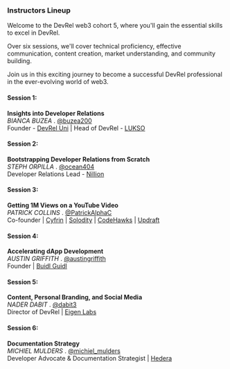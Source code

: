 ### Instructors Lineup 

Welcome to the DevRel web3 cohort 5, where you'll gain the essential skills to excel in DevRel. 

Over six sessions, we'll cover technical proficiency, effective communication, content creation, market understanding, and community building. 

Join us in this exciting journey to become a successful DevRel professional in the ever-evolving world of web3.


#### Session 1: 
**Insights into Developer Relations** <br />
*BIANCA BUZEA* . [@buzea200](https://www.x.com/buzea200)
<br /> Founder - [DevRel Uni](https://devreluni.com/) | Head of DevRel - [LUKSO](https://lukso.io)

#### Session 2: 
**Bootstrapping Developer Relations from Scratch** <br />
*STEPH ORPILLA* . [@ocean404](https://www.x.com/ocean404)
 <br /> Developer Relations Lead - [Nillion](https://nillion.com) 

#### Session 3: 
**Getting 1M Views on a YouTube Video** <br />
*PATRICK COLLINS* . [@PatrickAlphaC](https://www.x.com/PatrickAlphaC)
 <br /> Co-founder  | [Cyfrin](https://www.cyfrin.io) | [Solodity](https://solodit.xyz)  | [CodeHawks](https://codehawks.com)  | [Updraft](https://updraft.cyfrin.io)

#### Session 4: 
**Accelerating dApp Development** <br />
*AUSTIN GRIFFITH* . [@austingriffith](https://www.x.com/austingriffith)
<br /> Founder | [Buidl Guidl](https://speedrunethereum.com)

#### Session 5: 
**Content, Personal Branding, and Social Media** <br /> 
*NADER DABIT* . [@dabit3](https://www.x.com/dabit3)
<br /> Director of DevRel | [Eigen Labs](https://www.eigenlabs.org)

 #### Session 6: 
**Documentation Strategy** <br /> 
*MICHIEL MULDERS* . [@michiel_mulders](https://www.x.com/michiel_mulders)
<br /> Developer Advocate & Documentation Strategist | [Hedera](https://hedera.com)